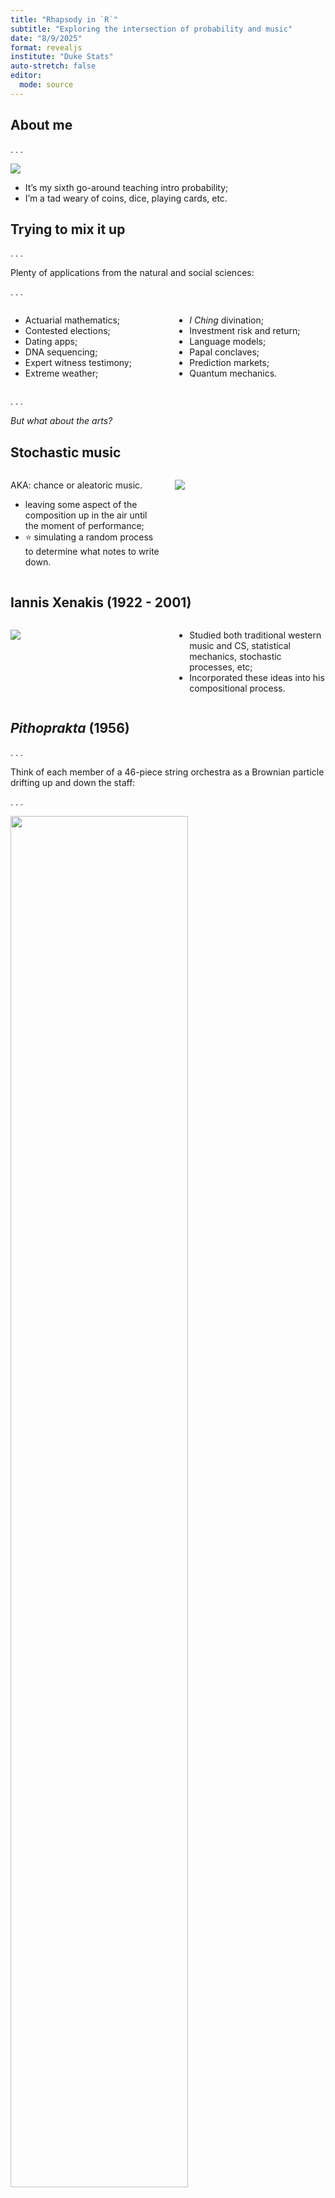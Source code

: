 ```yaml
---
title: "Rhapsody in `R`"
subtitle: "Exploring the intersection of probability and music"
date: "8/9/2025"
format: revealjs
institute: "Duke Stats"
auto-stretch: false
editor: 
  mode: source
---
```


## About me

. . .

![](images/texts.jpeg){fig-align="center"}

::: incremental
- It's my sixth go-around teaching intro probability;
- I'm a tad weary of coins, dice, playing cards, etc.
:::

## Trying to mix it up

. . .

Plenty of applications from the natural and social sciences:

. . .

::::: {.columns}
::: {.column width="50%"}

- Actuarial mathematics;
- Contested elections;
- Dating apps;
- DNA sequencing;
- Expert witness testimony;
- Extreme weather;

:::

::: {.column width="50%"}

- *I Ching* divination;
- Investment risk and return;
- Language models;
- Papal conclaves;
- Prediction markets;
- Quantum mechanics.

:::
:::::

. . .

*But what about the arts?*

## Stochastic music 

::::: {.columns}
::: {.column width="50%"}

AKA: chance or aleatoric music.

- leaving some aspect of the composition up in the air until the moment of performance;
- ⭐ simulating a random process to determine what notes to write down.

:::

::: {.column width="50%"}

![](images/music-dice.png)

:::
:::::


## Iannis Xenakis (1922 - 2001)

::::: {.columns .v-center-container}
::: {.column width="50%"}

![](images/xenakis.png)

:::

::: {.column width="50%"}
- Studied both traditional western music and CS, statistical mechanics, stochastic processes, etc;
- Incorporated these ideas into his compositional process.
:::
:::::



## *Pithoprakta* (1956)

. . .

Think of each member of a 46-piece string orchestra as a Brownian particle drifting up and down the staff:

. . .

![](images/pithoprakta.jpg){width="75%" fig-align="center"}

. . .

"[[E]very member of the orchestra is on the honor system](https://youtu.be/LfH74hlhKp0?feature=shared&t=639).” 
Leonard Bernstein

## *Pithoprakta* (1956)

<iframe width="900" height="500" src="https://www.youtube.com/embed/nvH2KYYJg-o?si=FCG2k2XsaY4MKZi-" title="YouTube video player" frameborder="0" allow="accelerometer; autoplay; clipboard-write; encrypted-media; gyroscope; picture-in-picture; web-share" referrerpolicy="strict-origin-when-cross-origin" allowfullscreen>

</iframe>

. . .

Well ...it's the thought that counts.

## Main idea

::::: {.columns .v-center-container}
::: {.column width="100%"}



**Thought**: Can I prompt students to use what they know about probability distributions and simulation to write their own pieces of stochastic music?

**Worry**: Depends. Can you work with music in `R`?



:::
::::

## Renfei Mao's `gm` package

::::: {.columns .v-center-container}
::: {.column width="50%"}

![](images/gm.png)

:::

::: {.column width="50%"}

"grammar of music"

- Represent music in `R` with a `ggplot2`-style interface;

"generate music"

- integration with `MuseScore` generates sheet music and MIDI playback.
:::
:::::

## Ravel: Prélude in A Minor, M. 65

![](images/prelude/prelude-0-full.png)

. . .

Let's transcribe it!

## The starting point is always the same

We will add layers to this:

```r
library(gm)

prelude <- Music()
```

. . .

Analogous to this:

```r
library(ggplot2)

myplot <- ggplot()
```

## Add meter and tempo

![](images/prelude/prelude-1-meter.png)

## Add meter and tempo

```r
prelude <- Music() + 
  Meter(3, 4) + 
  Tempo(60)
```

## Add the right hand part

![](images/prelude/prelude-2-right-hand.png)

## Brief aside: scientific pitch notation

![](images/piano.webp){fig-align="center"}
`"F#5"` means the F♯ in the fifth octave on the piano, etc.

## Add the right hand part

```r
#| code-line-numbers: "1-7|1,7|2-6|12"
right_hand <- Line(
  pitches = list(NA, "E5", "F#5", "D5", "E5", "F#5",
                 "B5", "G5", "D5", 
                 "E5", "G4",
                 c("D4", "F#4", "B4"), c("C#4", "F4", "C5"),
                 c("G3", "C4", "E4"), c("D#4", "G4"), c("C4", "E4"))
)

prelude <- Music() + 
  Meter(3, 4) + 
  Tempo(60) +
  right_hand
```

## Add the right hand part

```r
#| eval: true
#| cache: false
gm::show(prelude)
```

. . .

(BTW: this plays nice with Quarto off-the-shelf.)

## Adjust the note values {.medium}

```r
#| code-line-numbers: "7-11"
right_hand <- Line(
  pitches = list(NA, "E5", "F#5", "D5", "E5", "F#5",
                 "B5", "G5", "D5", 
                 "E5", "G4",
                 c("D4", "F#4", "B4"), c("C#4", "F4", "C5"),
                 c("G3", "C4", "E4"), c("D#4", "G4"), c("C4", "E4")),
  durations = c(0.5, 0.5, 0.5, 0.5, 0.5, 0.5, 
                1, 1, 2, 
                1, 1, 
                2, 1, 
                1.5, 0.5, 1)
)

prelude <- Music() + 
  Meter(3, 4) + 
  Tempo(60) +
  right_hand
```

## Adjust the note values

```r
#| eval: true
#| cache: false
gm::show(prelude)
```

## Add the left hand part

![](images/prelude/prelude-3-left-hand.png)

## Add the left hand part {.medium}

```r
#| code-line-numbers: "1-10|2-5|6-8|16-17"
left_hand <- Line(
  pitches = c("A2", "E3", "G3", "C4", "E4", 
              "G4", "C5", NA, 
              NA, "E2", "E3", "F#3", "G#3",
              NA, "A2", "E3", "B3", "G3"),
  durations = c(rep(0.5, 7), 2, 
                rep(0.5, 4), 1, 
                rep(0.5, 4), 1),
  bar = 2, offset = 0.5
)

prelude <- Music() + 
  Meter(3, 4) + 
  Tempo(60) +
  right_hand + 
  left_hand + 
  Clef("F")
```

**Note**: rests correspond to missing values (`NA`) in the line.

## Add the left hand part

```r
#| eval: true
#| cache: false
gm::show(prelude)
```

## Add dynamics

![](images/prelude/prelude-4-dynamics.png)

## Add dynamics

```r
#| code-line-numbers: "5,8"
prelude <- Music() + 
  Meter(3, 4) + 
  Tempo(60) +
  right_hand + 
  Dynamic("p", 1) + 
  left_hand + 
  Clef("F") +
  Dynamic("p", 1)
```

## Add expressive indications

![](images/prelude/prelude-5-expression.png)

## Add expressive indications

```r
#| code-line-numbers: "6-7,11-14"
prelude <- Music() + 
  Meter(3, 4) + 
  Tempo(60) +
  right_hand + 
  Dynamic("p", 1) + 
  Slur(2, 11) + 
  Slur(12, 16) + 
  left_hand + 
  Clef("F") +
  Dynamic("p", 1) + 
  Slur(1, 7) + 
  Slur(10, 13) + 
  Slur(15, 18) + 
  Pedal(1, 7)
```

## Pretty close!

```r
#| eval: true
#| cache: false
gm::show(prelude)
```

## Change the instrumentation (optional)

```r
#| code-line-numbers: "8,15"
prelude <- Music() + 
  Meter(3, 4) + 
  Tempo(65) + 
  right_hand + 
  Dynamic("p", 1) + 
  Slur(2, 11) + 
  Slur(12, 16) + 
  Instrument(47) + # Harp!
  left_hand + 
  Clef("F") +
  Dynamic("p", 1) + 
  Slur(1, 7) + 
  Slur(10, 13) + 
  Slur(15, 18) + 
  Instrument(43) # Cello!
```

## Change the instrumentation (optional)

```r
#| eval: false
?Instrument
```

::::: {.columns}
::: {.column width="50%"}

1. Acoustic Grand Piano
1. Bright Acoustic Piano
1. Electric Grand Piano
1. Honky-Tonk Piano
1. Electric Piano 1
1. Electric Piano 2
1. Harpsichord
1. Clavinet

:::

::: {.column width="50%"}

9. Celesta
9. Glockenspiel
9. Music Box
9. Vibraphone
9. Marimba
9. Xylophone
9. Tubular Bells

... and so on

:::
:::::


## Change the instrumentation (optional)

```r
#| eval: true
#| cache: false
gm::show(prelude)
```

## Summary: the `gm` package

A `ggplot2`-style interface for music:

::::: {.columns}
::: {.column width="50%"}

```r
prelude <- Music() + 
  Meter(3, 4) + 
  Tempo(65) + 
  right_hand + 
  Dynamic("p", 1) + 
  Slur(2, 11) + 
  Slur(12, 16) + 
  Instrument(47) +
  left_hand + 
  Clef("F") +
  Dynamic("p", 1) + 
  Slur(1, 7) + 
  Slur(10, 13) + 
  Slur(15, 18) + 
  Instrument(43) 
```

:::

::: {.column width="50%"}

```r
gm::show(prelude)
```


Thanks Renfei!

:::
:::::

. . . 

Now, let's write some crazy music!

## Every pitch on the piano {.medium}

```r
pitches <- c("C", "C#", "D", "D#", "E", "F", "F#", "G", "G#", "A", "A#", "B")
octaves <- 1:7
all_pitches <- c("A0", "A#0", "B0", 
                 paste(rep(pitches, length(octaves)), 
                       sort(rep(octaves, length(pitches))), 
                       sep = ""), 
                 "C8")
all_pitches
```

## The simplest piece of stochastic music

Sample the pitches with replacement:

```r
set.seed(8675309)

line1 <- Line(
  pitches = sample(all_pitches, 64, replace = TRUE),
  durations = .25
)

line2 <- Line(
  pitches = sample(all_pitches, 64, replace = TRUE),
  durations = .25
)

kitten <- Music() + 
  Meter(4, 4) + 
  Tempo(120) + 
  line1 + 
  line2 + 
  Dynamic("p", 1) +
  Dynamic("ffff", 64) +
  Hairpin("<", 2, 63)
```

## (Angry) Kitten on the keys {.scrollable}

```r
#| echo: false
#| cache: false
gm::show(kitten, to = "audio")
gm::show(kitten, to = "score")
```


## What *is* a melody? (wrong answers only)

. . .

It's a time series!

. . .

::::: {.columns}
::: {.column width="48%"}

```r
#| echo: false
#| cache: false
set.seed(12)
notes <- sample(all_pitches, 8, replace = FALSE)

example <- Music() +
  Meter(4, 4) + 
  Line(pitches = notes)
gm::show(example, to = "score")
```

:::

::: {.column width="48%"}

```r
#| echo: false
#| # Convert scientific pitch notation to frequency in Hz
note_to_freq <- function(notes) {
  # Mapping of note names to semitone offsets from C
  semitone_map <- c(
    "C" = 0, "C#" = 1, "Db" = 1, "D" = 2, "D#" = 3, "Eb" = 3,
    "E" = 4, "F" = 5, "F#" = 6, "Gb" = 6, "G" = 7, "G#" = 8,
    "Ab" = 8, "A" = 9, "A#" = 10, "Bb" = 10, "B" = 11
  )
  
  freqs <- numeric(length(notes))
  for (i in seq_along(notes)) {
    # Extract letter+accidental and octave
    m <- regexpr("^[A-Ga-g][#b]?", notes[i], perl = TRUE)
    note_name <- toupper(regmatches(notes[i], m))
    octave <- as.numeric(sub(note_name, "", notes[i], fixed = TRUE))
    
    # Semitones from A4
    semitones_from_A4 <- (octave - 4) * 12 + (semitone_map[note_name] - semitone_map["A"])
    
    # Frequency formula
    freqs[i] <- 440 * 2^(semitones_from_A4 / 12)
  }
  
  freqs
}

freqs <- note_to_freq(notes)

# Create a time vector — each note lasts 1 beat
time_per_note <- 1
time_points <- seq(0, length(notes) * time_per_note, by = time_per_note)
par(mar = c(5, 5, 0.1, 0.1))
# Step plot of the frequencies
plot(1:9, c(freqs, tail(freqs, 1)), type = "s",
     xlab = "Beat", ylab = "Frequency (Hz)", lwd = 2,
     cex.lab = 2)

# Optional: grid for clarity
grid()
```

:::
:::::

. . .

Game:

- Fix a key (C minor) and a stable accompaniment (waltz);
- Simulate a melody from a Markov chain.

## Un(Markov)chained melodies

From Nierhaus' *Algorithmic Composition* (2009 Springer):

![](images/markov-music.png){fig-align="center"}

## Un(Markov)chained melodies

A first-order Markov chain on the C minor scale is described by its transition probabilities: given the note we're on right now, what are the probabilities for the next note to come?

. . .

Loads of options to explore:

. . .

- uniform (sampling with replacement, again);
- upweight leaps into "chord tones;"
- upweight leaps between chord tones (arpeggio-like);
- upweight leaps into the tonic ("resolutions");
- random walk (flip a coin every beat and move $\pm1$).

## IID Melody {.scrollable}

```r
#| echo: false
#| cache: false

# ORIGINAL IID

# ===============================================
# what pitches are fair game?
# ===============================================

pitches <- c("C", "D", "E-", "F", "G", "A-", "B-")
octaves <- 4:5
my_notes <- paste(rep(pitches, length(octaves)), 
                  sort(rep(octaves, length(pitches))), sep = "")

# ===============================================
# fixed accompaniment (stolen from Shostakovich)
# ===============================================

c_octave <- c("C2", "C3")
d_octave <- c("D2", "D3")
g_octave <- c("G1", "G2")
c_minor_triad <- c("C3", "E-3", "G3")

chunk_1 <- list(c_octave, c_minor_triad, c_minor_triad)
chunk_2 <- list(g_octave, c_minor_triad, c_minor_triad)
chunk_3 <- list(d_octave, c("F3", "A-3"), c("F3", "A-3"))
chunk_4 <- list(g_octave, c("F3", "A-3"), c("F3", "A-3"))

accompaniment <- Line(c(chunk_1, chunk_2, chunk_1, chunk_2,
                        chunk_1, chunk_2, chunk_1, chunk_2,
                        chunk_1, chunk_2, chunk_3, chunk_4),
                      name = "Accordion")

bass <- c("C3", NA, NA, "G2", NA, NA, "C3", NA, NA, "G2", NA, NA,
          "C3", NA, NA, "G2", NA, NA, "C3", NA, NA, "G2", NA, NA,
          "C3", NA, NA, "G2", NA, NA, "D3", NA, NA, "G2", NA, NA)

# ===============================================
# simulate tune
# ===============================================

set.seed(1234)

tune_iid <- Line(pitches = sample(my_notes, 48, replace = TRUE),
                 durations = 0.5,
                 bar = 5,
                 name = "Clarinet")

# ===============================================
# compose!
# ===============================================

waltz <- Music() + 
  Meter(3, 4) + 
  Tempo(170) + 
  Key(-3) + 
  
  tune_iid + 
  Instrument(72) + # 72 - clarinet
  Slur(1, 48) +
  
  accompaniment + 
  Clef("F") +
  Instrument(22) + #22 - accordion
  Dynamic("p", 1) +
  Dynamic("pp", 13) +

  Line(bass, name = "Banjo") + 
  Clef("F") + 
  Instrument(106) + # 106 - banjo
  Dynamic("p", 1) +
  Dynamic("pp", 13) +
  Hairpin(">", 7, 12) + 
  
  Line(bass, name = "Bassoon") + 
  Clef("F") + 
  Instrument(71) + # 71 - bassoon
  Dynamic("p", 1) +
  Dynamic("pp", 13) +
  Hairpin(">", 7, 12)

# add staccato mark to second and third beat of each bar of accompaniment

x <- 1:36
off_beats <- x[x %% 3 != 1]

for(i in off_beats){
  waltz <- waltz + Articulation(".", i, to = 2)
}

waltz_iid <- waltz

gm::show(waltz, to = "audio")
gm::show(waltz, to = "score")
```

## Random walk melody {.scrollable}

```r
#| echo: false
#| cache: false

# ORIGINAL RANDOM WALK

# ===============================================
# random walk on the elements of a vector
# ===============================================

random_walk <- function(vec, start_pos, steps) {
  n <- length(vec)

  # Initialize walk
  positions <- numeric(steps + 1)
  positions[1] <- start_pos
  
  for (i in 2:(steps + 1)) {
    current_pos <- positions[i - 1]
    
    # At the left boundary
    if (current_pos == 1) {
      new_pos <- 2
    }
    # At the right boundary
    else if (current_pos == n) {
      new_pos <- n - 1
    }
    # Otherwise move left or right with equal probability
    else {
      direction <- sample(c(-1, 1), size = 1)
      new_pos <- current_pos + direction
    }
    positions[i] <- new_pos
  }
  return(vec[positions])
}

# ===============================================
# simulate tune
# ===============================================

set.seed(8675309)

tune <- Line(pitches = random_walk(my_notes, 1, 47),
             durations = 0.5,
             bar = 5,
             name = "Clarinet")

# ===============================================
# compose!
# ===============================================

waltz <- Music() + 
  Meter(3, 4) + 
  Tempo(170) + 
  Key(-3) + 
  
  tune + 
  Instrument(72) + # 72 - clarinet
  Slur(1, 48) +
  
  accompaniment + 
  Clef("F") +
  Instrument(22) + #22 - accordion
  Dynamic("p", 1) +
  Dynamic("pp", 13) +

  Line(bass, name = "Banjo") + 
  Clef("F") + 
  Instrument(106) + # 106 - banjo
  Dynamic("p", 1) +
  Dynamic("pp", 13) +
  Hairpin(">", 7, 12) + 
  
  Line(bass, name = "Bassoon") + 
  Clef("F") + 
  Instrument(71) + # 71 - bassoon
  Dynamic("p", 1) +
  Dynamic("pp", 13) +
  Hairpin(">", 7, 12)

# add staccato mark to second and third beat of each bar of accompaniment

x <- 1:36
off_beats <- x[x %% 3 != 1]

for(i in off_beats){
  waltz <- waltz + Articulation(".", i, to = 2)
}

waltz_rw <- waltz

gm::show(waltz, to = "audio")
gm::show(waltz, to = "score")
```

## Favors leaps between chord tones {.scrollable}

```r
#| echo: false
#| message: false
#| warning: false
#| cache: false

library(markovchain)
library(LaplacesDemon)

# -------------------------
# setup: notes / helpers
# -------------------------
notes <- my_notes
p <- length(my_notes)  # 14

# helper: normalize rows so each row sums to 1
row_normalize <- function(W){
  W <- pmax(W, 0)              # avoid negative weights
  rs <- rowSums(W)
  rs[rs == 0] <- 1             # prevent div-by-zero (degenerate case)
  W / rs
}

# distance in scale-steps (|i-j|)
dist_mat <- abs(outer(1:p, 1:p, "-"))
# identify chord tones of C minor (C, Eb, G)
chord_tones <- c("C4","E-4","G4","C5","E-5","G5")
is_chord_tone <- notes %in% chord_tones
# indices for tonic Cs (for "resolve to tonic" option)
tonic_idx <- which(notes %in% c("C4","C5"))

# ===============================================
# stepwise
# ===============================================

stepwise_matrix <- function(weight_step = 0.8, weight_stay = 0.15, weight_leap = 0.05){
  W <- matrix(0, p, p)
  for(i in 1:p){
    # neighbor up/down (if available)
    if(i > 1) W[i, i-1] <- weight_step/2
    if(i < p) W[i, i+1] <- weight_step/2
    # chance to hold the same pitch
    W[i, i] <- weight_stay
    # small chance to jump +/-2 (third) or +/-3 (fourth)
    if(i > 2) W[i, i-2] <- weight_leap/2
    if(i < p-1) W[i, i+2] <- weight_leap/2
  }
  row_normalize(W)
}

P_step <- stepwise_matrix()
rownames(P_step) <- colnames(P_step) <- notes

# ===============================================
# chord tone
# ===============================================

chord_bias_matrix <- function(beta = 1.0, chord_boost = 4.0){
  # beta controls how quickly probability decays with |scale-step|
  W <- exp(-beta * dist_mat)   # base distance kernel
  # multiply targets that are chord tones
  W[, is_chord_tone] <- W[, is_chord_tone] * chord_boost
  # small extra boost for staying on same pitch (optional)
  W[cbind(1:p, 1:p)] <- W[cbind(1:p,1:p)] + 0.05
  row_normalize(W)
}

P_chord <- chord_bias_matrix(beta = 0.9, chord_boost = 5)
rownames(P_chord) <- colnames(P_chord) <- notes

# ===============================================
# aprpeggio
# ===============================================

arpeggio_matrix <- function(step_weight = 0.4, triad_weight = 0.55, other_weight = 0.05){
  W <- matrix(other_weight, p, p)  # small baseline everywhere
  # increase weight for step neighbors
  for(i in 1:p){
    if(i > 1) W[i, i-1] <- W[i, i-1] + step_weight/2
    if(i < p) W[i, i+1] <- W[i, i+1] + step_weight/2
  }
  # stronger attraction to chord tones (prefer closest chord tone(s))
  for(i in 1:p){
    # indices of chord tones
    ct_idx <- which(is_chord_tone)
    # find closest chord-tone(s) by distance
    dct <- abs(ct_idx - i)
    closest <- ct_idx[dct == min(dct)]
    W[i, closest] <- W[i, closest] + triad_weight / length(closest)
  }
  row_normalize(W)
}

P_arp <- arpeggio_matrix()
rownames(P_arp) <- colnames(P_arp) <- notes

# ===============================================
# wander 
# ===============================================

resolve_matrix <- function(base_beta = 0.8, resolve_prob = 0.10){
  # base kernel = exp(-beta*distance)
  Wbase <- exp(-base_beta * dist_mat)
  # add explicit small probability mass toward tonic pitches
  W <- (1 - resolve_prob) * Wbase
  W[, tonic_idx] <- W[, tonic_idx] + resolve_prob / length(tonic_idx)
  row_normalize(W)
}

P_resolve <- resolve_matrix(base_beta = 1.0, resolve_prob = 0.12)
rownames(P_resolve) <- colnames(P_resolve) <- notes


# ===============================================
# simulate tune
# ===============================================

set.seed(123)



mcMelody <- new("markovchain", 
                 states = my_notes, 
                 byrow = TRUE,
                 transitionMatrix = P_arp, 
                 name = "Melody")

tune <- Line(pitches = rmarkovchain(n = 48, object = mcMelody, t0 = "C5"),
             durations = 0.5,
             bar = 5,
             name = "Clarinet")

# ===============================================
# compose!
# ===============================================

waltz <- Music() + 
  Meter(3, 4) + 
  Tempo(170) + 
  Key(-3) + 
  
  tune + 
  Instrument(72) + # 72 - clarinet
  Slur(1, 48) +
  
  accompaniment + 
  Clef("F") +
  Instrument(22) + #22 - accordion
  Dynamic("p", 1) +
  Dynamic("pp", 13) +

  Line(bass, name = "Banjo") + 
  Clef("F") + 
  Instrument(106) + # 106 - banjo
  Dynamic("p", 1) +
  Dynamic("pp", 13) +
  Hairpin(">", 7, 12) + 
  
  Line(bass, name = "Bassoon") + 
  Clef("F") + 
  Instrument(71) + # 71 - bassoon
  Dynamic("p", 1) +
  Dynamic("pp", 13) +
  Hairpin(">", 7, 12)

# add staccato mark to second and third beat of each bar of accompaniment

x <- 1:36
off_beats <- x[x %% 3 != 1]

for(i in off_beats){
  waltz <- waltz + Articulation(".", i, to = 2)
}

#gm::show(waltz)
gm::show(waltz, to = "audio")
gm::show(waltz, to = "score")
```



## The Jacobson method

::::: {.columns .v-center-container}
::: {.column width="50%"}

![](images/j.jpg)

:::

::: {.column width="50%"}

Take an existing piece of music and "add noise." 

So this:

$$
\mathbf{y}=f(\mathbf{x})+\boldsymbol{\varepsilon},
$$

only...it's music?
:::
:::::

## Name that tune {.scrollable}

```r
#| echo: false
#| cache: false
pitches_treble <- list(c("F4", "D4", "B3"), c("G4", "E4", "C4"), c("G4", "E4", "C4"), "C4", c("G4", "E4", "C4"), c("A4", "F4", "D4"), c("A4", "F4", "D4"), "C5", "B4", "A4", c("F4", "D4", "B3"), c("G4", "E4", "C4"), c("G4", "E4", "C4"), "C4", "C4", NA, NA, "C4", "C4", "D4", "E4", "F4", c("F4", "D4", "B3"), c("G4", "E4", "C4"), c("G4", "E4", "C4"), "C4", c("G4", "E4", "C4"), c("A4", "F4", "D4"), c("A4", "F4", "D4"), "C5", "B4", "A4", c("F4", "D4", "B3"), c("G4", "E4", "C4"), c("G4", "E4", "C4"), "C4", c("E4", "C4"), "F4", c("F4", "D4", "A3"), NA, "F4", "F4", "F4", NA, c("D4", "B3"), c("E4", "B3"), c("F4", "B3"), c("F4", "B3"), "G4", c("E4", "C4"), c("E4", "C4"), "D4", "C4", "C4", NA, NA, c("D4", "B3"), c("D4", "B3"), c("E4", "B3"), c("F4", "B3"), "E4", "C4", c("C5", "C4"), NA, "C5", "G4", NA, NA, c("D4", "B3"), c("D4", "B3"), c("E4", "B3"), c("F4", "B3"), "D4", c("F4", "B3"), "G4", NA, c("E4", "C4"), "D4", "C4", "C4", NA, NA, c("D4", "B3"), c("D4", "B3"), "F4", c("E4", "B3"), "D4", "C4", c("G4", "E4", "C4"), "G4", "G4", "A4", "G4", NA, c("F4", "D4", "B3"), "F4", "G4", "A4", "F4", c("G4", "E4", "C4"), "G4", "G4", "A4", "G4", "C4", NA, "D4", "E4", "F4", "D4", NA, c("G4", "E4", "C4"), "A4", "G4", "G4", "C4", "D4", "F4", "D4", c("A4", "F4", "D4"), c("A4", "F4", "D4"), c("A4", "F4", "D4"), c("G4", "E4", "C4"), c("G4", "E4", "C4"), "C4", "D4", "F4", "D4", c("G4", "E4", "C4"), c("G4", "E4", "C4"), c("G4", "E4", "C4"), c("F4", "D4", "A3"), c("F4", "D4", "A3"), "E4", "D4", "C4", "D4", "F4", "D4", c("F4", "D4", "B3"), "G4", c("E4", "C4"), c("E4", "C4"), "D4", "C4", "C4", c("G4", "C4", "A3"), c("F4", "D4", "A3"), "C4", "D4", "F4", "D4", c("A4", "F4", "D4"), c("A4", "F4", "D4"), c("A4", "F4", "D4"), c("G4", "E4", "C4"), c("G4", "E4", "C4"), "C4", "D4", "F4", "D4", c("C5", "C4"), "E4", "F4", "F4", "E4", "D4", "C4", "D4", "F4", "D4", c("F4", "D4", "B3"), "G4", c("E4", "C4"), c("E4", "C4"), "D4", "C4", "C4", c("G4", "C4", "A3"), c("F4", "D4", "A3"), NA)

times_treble <- list("quarter.", 0.5, 1, 1, "quarter.", 0.5, 1, 0.25, 0.25, 0.5, "quarter.", 0.5, 1, 1, "quarter.", 0.5, 0.5, 0.25, 0.25, 0.25, 0.5, 0.25, "quarter.", 0.5, 1, 1, "quarter.", 0.5, 1, 0.25, 0.25, 0.5, "quarter.", 0.5, 1, 1, 0.5, 0.5, 1, 1, 0.25, 0.5, 0.25, 1, 0.5, 0.5, 0.5, 0.5, 0.5, 0.5, 0.25, 0.25, 0.5, 2, 1, 0.5, 0.5, 0.5, 0.5, 0.5, 1, 0.5, 0.5, 0.5, 0.5, 2, 0.5, 0.5, 0.5, 0.5, 0.5, 0.5, 0.5, 0.5, 0.5, 0.5, 0.5, 0.5, 0.5, 1, 1, 0.5, 0.5, 0.5, 0.5, 0.5, 0.5, 1, 0.5, 0.5, 0.5, 0.5, 1, 1, 2, 0.5, 0.5, 0.5, 0.5, 0.5, 0.5, 0.5, 0.5, 1, 1, 2, 0.5, 0.5, 0.5, 0.5, 0.5, 0.5, 0.5, 0.5, 1, 0.25, 0.25, 0.25, 0.25, "eighth.", 0.25, 0.5, 0.5, 1, 0.25, 0.25, 0.25, 0.25, "eighth.", 0.25, 0.5, 0.5, 0.25, 0.25, 0.5, 0.25, 0.25, 0.25, 0.25, 1, 0.5, 0.5, 0.25, 0.25, 1, 0.5, 1, 2, 0.25, 0.25, 0.25, 0.25, "eighth.", 0.25, 0.5, 0.5, 1, 0.25, 0.25, 0.25, 0.25, 1, 0.5, 0.5, 0.25, 0.25, 0.5, 0.25, 0.25, 0.25, 0.25, 1, 0.5, 0.5, 0.25, 0.25, 1, 0.5, 1, 2, 1)

pitches_bass <- list("B1", c("B2", "B1"), "C2", "C2", c("C3", "C2"), "C2", c("C3", "C2"), "A1", c("A2", "A1"), "B1", "B1", c("D3", "B1"), "B1", c("D3", "B1"), "B1", c("B2", "B1"), "C2", "C2", c("C3", "C2"), "C2", c("C3", "C2"), "B1", c("B2", "B1"), "C2", "C2", c("C3", "C2"), "C2", c("C3", "C2"), "B1", c("B2", "B1"), "C2", "C2", c("C3", "C2"), "C2", c("C3", "C2"), "A1", c("A2", "A1"), "B1", "B1", c("D3", "B1"), "B1", c("D3", "B1"), "B1", c("B2", "B1"), "C2", "C2", c("C3", "C2"), "C2", c("C3", "C2"), "A1", c("A2", "A1"), "B1", "B1", c("D3", "B1"), "B1", c("D3", "B1"), "B1", c("F2", "B1"), c("B2", "B1"), c("B2", "B1"), c("C3", "C2"), c("C3", "C2"), c("C3", "C2"), c("C3", "C2"), c("B2", "B1"), "B1", c("F2", "B1"), c("B2", "B1"), c("B2", "B1"), c("C3", "C2"), NA, NA, NA, "B1", c("F2", "B1"), c("B2", "B1"), c("B2", "B1"), c("C3", "C2"), c("C3", "C2"), c("C3", "C2"), c("B2", "B1"), "B1", c("F2", "B1"), c("B2", "B1"), c("G2", "G1"), c("C3", "C2"), c("B2", "B1"), "B1", "B2", "B1", "B2", "B1", "B2", "B1", "B2", "B1", "B2", "B1", "B2", "B1", "B2", "B1", "B2", "B1", "B2", "B1", "B2", "B1", "B2", "B1", "B2", c("C3", "C2"), NA, NA, NA, c("B2", "B1"), c("B2", "B1"), c("B2", "B1"), c("C3", "C2"), c("C3", "C2"), NA, c("A2", "A1"), c("A2", "A1"), c("A2", "A1"), c("D3", "D2"), c("D3", "D2"), NA, c("G2", "G1"), c("C3", "C2"), c("C3", "C2"), "C3", c("E3", "A2"), c("D3", "D2"), NA, c("B2", "B1"), c("B2", "B1"), c("B2", "B1"), c("C3", "C2"), c("C3", "C2"), NA, c("A2", "A1"), c("A2", "A1"), c("D3", "D2"), c("D3", "D2"), NA, c("G2", "G1"), c("C3", "C2"), c("C3", "C2"), "C3", c("E3", "A2"), c("D3", "D2"), NA)

times_bass <- list(0.5, 1, 0.5, 0.5, 0.5, 0.5, 0.5, 0.5, 1, 0.5, 0.5, 0.5, 0.5, 0.5, 0.5, 1, 0.5, 0.5, 0.5, 0.5, 0.5, 0.5, 1, 0.5, 0.5, 0.5, 0.5, 0.5, 0.5, 1, 0.5, 0.5, 0.5, 0.5, 0.5, 0.5, 1, 0.5, 0.5, 0.5, 0.5, 0.5, 0.5, 1, 0.5, 0.5, 0.5, 0.5, 0.5, 0.5, 1, 0.5, 0.5, 0.5, 0.5, 0.5, 0.5, 0.5, 1, "quarter.", 0.5, "quarter.", 0.5, 1, 1, 0.5, 0.5, 2, 1, 0.5, 0.5, 1, 2, 0.5, 0.5, 2, 1, "quarter.", 0.5, 1, 1, 0.5, 0.5, 1, 2, "half.", 1, 0.5, 0.5, 0.5, 0.5, 0.5, 0.5, 0.5, 0.5, 0.5, 0.5, 0.5, 0.5, 0.5, 0.5, 0.5, 0.5, 0.5, 0.5, 0.5, 0.5, 0.5, 0.5, 0.5, 0.5, 0.5, 0.5, 1, 2, 0.75, 0.25, 0.5, 0.5, 1, 1, 0.75, 0.25, 0.5, 0.5, 1, 1, "quarter.", 0.5, 1, 1, 1, 2, 1, 0.75, 0.25, 0.5, 0.5, 1, 1, 1, 0.5, 0.5, 1, 1, "quarter.", 0.5, 1, 1, 1, 2, 1)

tie_starts_treble <- c(2, 6, 12, 14, 24, 28, 34, 36, 45, 46, 47, 50, 53, 57, 58, 59, 69, 70, 71, 79, 83, 95, 114)
tie_ends_treble <- tie_starts_treble + 1


random_shift <- function(start_pitch, notes = c("A", "B", "C", "D", "E", "F", "G"), var){
  shift <- round(rnorm(1, mean = 0, sd = sqrt(var)))
  start_note <- substring(start_pitch, 1, 1)
  start_octave <- strtoi(substring(start_pitch, 2, 2))
  n_length <- length(notes)
  
  old_pos <- which(notes == start_note)
  new_pos <- old_pos + shift
  while(new_pos > n_length){
    new_pos <- new_pos - n_length
  }
  while(new_pos < 1){
    new_pos <- new_pos + n_length
  }
  new_note <- notes[new_pos]
  
  new_octave <- start_octave
  if(shift > 0){
    if(new_pos >= 3 || shift >= n_length){
      new_octave <- min(new_octave + (shift %/% n_length), 7)
    }
  } else if(shift < 0){
    if(new_pos < 3 || (abs(shift) >= n_length && (shift %% n_length != 0))){
      new_octave <- max(new_octave - ((abs(shift) %/% n_length) + 1), 1)
    } else if(abs(shift) >= n_length && (shift %% n_length == 0)){
      new_octave <- max(new_octave - (abs(shift) %/% n_length), 1)
    }
  }
  return(paste0(new_note, new_octave))
}

find_lowest <- function(chord, notes = c("C", "D", "E", "F", "G", "A", "B")){
  if(length(chord) == 1){
    return(chord[1])
  }
  notes <- c()
  octaves <- c()
  
  for(pitch in chord){
    notes <- c(notes, substring(pitch, 1, 1))
    octaves <- c(octaves, strtoi(substring(pitch, 2, 2)))
  }
  
  pitch_cand <- notes[which.min(octaves)]
  min_cand <- pitch_cand[1]
  for(cand in pitch_cand){
    cand_ind <- which(cand == notes)
    min_ind <- which(min_cand == notes)
    if(cand_ind[1] < min_ind[1]){
      min_cand <- cand
    }
  }
  return(paste0(min_cand, min(octaves)))
}


#set.seed(12345)
set.seed(8675309)
pitches_treble_rand3 <- pitches_treble

for(note in 1:43){
  # use N(0, 16)
  current_note <- pitches_treble[[note]]
  if(sum(is.na(current_note)) == 0){
    for(n in 1:length(current_note)){
      current_note[n] <- random_shift(start_pitch = current_note[n], var = 16)
    }
    pitches_treble_rand3[[note]] <- current_note
    if(note %in% tie_ends_treble){
      current_chord <- pitches_treble_rand3[[note]]
      current_low_ind <- which(current_chord == find_lowest(current_chord))
      prev_chord <- pitches_treble_rand3[[note - 1]]
      current_chord[current_low_ind] <- find_lowest(prev_chord)
      pitches_treble_rand3[[note]] <- current_chord
    }
  }
}

for(note in 44:115){
  # use N(0, 4)
  current_note <- pitches_treble[[note]]
  if(sum(is.na(current_note)) == 0){
    for(n in 1:length(current_note)){
      current_note[n] <- random_shift(start_pitch = current_note[n], var = 4)
    }
    pitches_treble_rand3[[note]] <- current_note
    if(note %in% tie_ends_treble){
      current_chord <- pitches_treble_rand3[[note]]
      current_low_ind <- which(current_chord == find_lowest(current_chord))
      prev_chord <- pitches_treble_rand3[[note - 1]]
      current_chord[current_low_ind] <- find_lowest(prev_chord)
      pitches_treble_rand3[[note]] <- current_chord
    }
  }
}

treb_sub <- pitches_treble_rand3[c(37:181)]
treb_dur_sub <- times_treble[c(37:181)]
bass_sub <- pitches_bass[c(50:152)]
bass_dur_sub <- times_bass[c(50:152)]

i <- 116 - 36
treb_ties <- c(-2, 5, 7, 14, 16, 26, 38, 40, 48, 58)
treb_dot <- c(63, 120, 121, 129, 130, 153, 154)
bass_ties <- c(50, 52, 53, 54, 55, 57, 58, 59, 61, 66, 67, 74, 75, 79, 82, 83, 117, 119, 123, 125, 129, 136, 138, 143, 147)
bass_dot <- c(70, 112, 116, 117, 122, 123, 132, 135, 136, 150)
shorter_roll <- Music() + 
  Meter(4, 4) + 
  Tempo(114) + 
  Line(treb_sub, treb_dur_sub, name = "treble") + 
  Line(bass_sub, bass_dur_sub, name = "bass") + 
  Clef("F", to = "bass") +
  Dynamic("mf", 1, to = "treble") + 
  Dynamic("f", i, to = "treble") + 
  Articulation(">", 63 - 36, to = "treble") + 
  Articulation(">", 70 - 49, to = "bass") + 
  Articulation(">", 112 - 49, to = "bass") + 
  Accidental("sharp", 65 - 49, to = "bass") + 
  Accidental("sharp", 81 - 49, to = "bass") + 
  Accidental("sharp", 87 - 49, to = "bass")

for(j in treb_ties){
  shorter_roll <- shorter_roll + Tie(i + j, to = "treble")
}

for(j in bass_ties){
  shorter_roll <- shorter_roll + Tie(j - 49, to = "bass")
}

for(j in treb_dot){
  shorter_roll <- shorter_roll + Articulation(".", j - 36, to = "treble")
}

for(j in bass_dot){
  shorter_roll <- shorter_roll + Articulation(".", j - 49, to = "bass")
}
```

```r
#| echo: false
gm::show(shorter_roll, to = "audio")
gm::show(shorter_roll, to = "score")
```

![](images/rick.gif){fig-align="center"}

## The students' mission {.large}

::: incremental
- Write your own piece of stochastic music;
- Explore the relationship between the probability rules governing the system and the sound of the resulting music;
- Key words:
    - Play;
    - Surprise yourself.
:::


## Randomizing the rhythm {.scrollable}

```r
#| echo: false
#| cache: false

set.seed(101)

# SCALE
scale <- c("E", "F", "G#", "A", "B", "C", "D#", "E")
octaves_high <- 4:4
octaves_low <- 2:3

# PITCHES
sample_pitches <- function(scale, octaves, n) {
  pool <- paste0(
    rep(scale, length(octaves)),
    sort(rep(octaves, length(scale)))
  )
  sample(pool, n, replace = TRUE)
}

# DURATIONS
sample_durations <- function(n) {
  sample(c(0.25, 0.5, 0.75, 1, 1.5), n, replace = TRUE,
         prob = c(0.2, 0.4, 0.15, 0.2, 0.05))
}

# RIGHT HAND
n_right <- 30
right_pitches <- lapply(1:n_right, function(i) {
  if (runif(1) < 0.5) {
    sample_pitches(scale, octaves_high, sample(2:3, 1))
  } else {
    sample_pitches(scale, octaves_high, 1)
  }
})

right_hand <- Line(
  pitches = right_pitches,
  durations = sample_durations(n_right)
)

# LEFT HAND
n_left <- 26
left_pitches <- sample_pitches(scale, octaves_low, n_left)

left_hand <- Line(
  pitches = left_pitches,
  durations = sample_durations(n_left),
  bar = 2,
  offset = 0.5
)

# MUSIC
char <- Music() +
  Meter(3, 4) +
  Tempo(100) +
  right_hand +
  Dynamic("f", 1) +
  Hairpin("<", 5, 10) +
  Hairpin(">", 11, 15) +
  Slur(3, 7) +
  Slur(9, 13) +
  left_hand +
  Clef("F") +
  Dynamic("ff", 2) +
  Pedal(1, 8) +
  Slur(2, 6) +
  Slur(10, 14) +
  Hairpin(">", 23, 26) + 
  Dynamic("f", 18)

# RUN
gm::show(char, to = "audio")
gm::show(char, to = "score")
```

## I just like how this looks {.scrollable}

```r
#| echo: false
#| cache: false
pitches <- c("C", "C#", "D", "D#", "E", "F", "F#", "G", "G#", "A", "A#", "B")
octaves <- 1:7
all_pitches <- c("A0", "A#0", "B0",
                 paste(rep(pitches, length(octaves)),
                       sort(rep(octaves, length(pitches))),
                       sep = ""),
                 "C8")
set.seed(314159265)

notes1 <- 50
center_index <- which(all_pitches == "C3")
indices1 <- round(rnorm(notes1, mean = center_index, sd = 20))
indices1 <- pmin(pmax(indices1, 1), length(all_pitches))
line1 <- Line(
  pitches = all_pitches[indices1],
  durations = pmax(round(rexp(notes1) * 256) / 256, 1 / 256)
)

notes2 <- 25
center_index <- which(all_pitches == "C5")
indices2 <- round(rnorm(notes2, mean = center_index, sd = 20))
indices2 <- pmin(pmax(indices2, 1), length(all_pitches))
line2 <- Line(
  pitches = all_pitches[indices2],
  durations = pmax(round(rnorm(notes2, 1.5, 2) * 256) / 256, 1 / 256)
)

music <- Music() +
  Meter(4, 4) +
  line1 +
  line2

gm::show(music)
```

## Playing with texture 

(John, please don't forget to lower the volume on this.)

```r
#| echo: false
#| cache: false

set.seed(123)

pitches = c("C", "D", "E", "F", "G", "A", "B")
octaves = 4:5
my_notes = paste(rep(pitches, length(octaves)), 
                  sort(rep(octaves, length(pitches))), sep = "")

song = Music() + 
  Meter(4, 4) + 
  Tempo(160)

# add random instruments
instrument_ids = sample(1:128, 50, replace = TRUE)

for (i in 1:50) {
  line_length = sample(c(4, 8, 16), 1)
  durations = sample(c(2, 1, 0.5, 0.25), line_length, replace = TRUE)
  
  #add in some random rests
  pitches_and_rests = ifelse(runif(line_length) < 0.1, NA, sample(my_notes, line_length, replace = TRUE))
  
  song = song +
        Line(pitches = pitches_and_rests,
        durations = durations) + Instrument(instrument_ids[i])}

gm::show(song, to = "audio")
#export(song, "my_song.mid")


```

## They called it "Nightmare Ballet" {.scrollable}

```r
#| echo: false
#| cache: false


library(gm)
set.seed(12345)

# Set up pitch list
pitches <- c("C", "C#", "D", "D#", "E", "F", "F#", "G", "G#", "A", "A#", "B")
octaves <- 0:8
all_pitches <- paste0(rep(pitches, times=length(octaves)),
                      rep(octaves, each=length(pitches)))
valid_pitches <- all_pitches[which(all_pitches == "A0"):which(all_pitches == "C8")]
num_pitches <- length(valid_pitches)

# ---- Rhythm: Poisson ----
dur_counts <- rpois(64, lambda = 1)
dur_counts[dur_counts < 1] <- 1
durations <- dur_counts * 0.25

# ---- Melody: Gamma ----
gamma_vals <- rgamma(64, shape = 5, scale = 5)
gamma_scaled <- round(scales::rescale(gamma_vals, to = c(1, num_pitches)))
sampled_pitches <- valid_pitches[gamma_scaled]

# ---- Create Line ----
line <- Line(
  pitches = sampled_pitches,
  durations = durations
)

# ---- Build Music ----
nightmare_ballet <- Music() + 
  Meter(4, 4) + 
  Tempo(50) + 
  line + 
  Instrument(1) + 
  Dynamic("p", 1) +
  Dynamic("ffff", 64) +
  Pedal(1, 64) +
  Hairpin("<", 2, 63)

gm::show(nightmare_ballet, to = "audio")
gm::show(nightmare_ballet, to = "score")
```

## Just trolling me {.scrollable}

```r
#| echo: false
#| cache: false
# ===============================================
# random walk on the elements of a vector
# ===============================================

random_walk <- function(vec, start_pos, steps) {
  n <- length(vec)
  
  # Initialize walk
  positions <- numeric(steps + 2)
  positions[1] <- start_pos
  
  for (i in 2:(steps + 2)) {
    current_pos <- positions[i - 1]
    
    # At the left boundary
    if (current_pos == 2) {
      new_pos <- 4
    }
    # At the right boundary
    else if (current_pos == n) {
      new_pos <- n - 2
    }
    # Otherwise move left or right with equal probability
    else {
      direction <- sample(c(-1, 1), size = 2)
      new_pos <- current_pos + direction
    }
    positions[i] <- new_pos
  }
  return(vec[positions])
}

# ===============================================
# what pitches are fair game?
# ===============================================

pitches <- c("G", "D", "G", "C", "F", "A", "D")
octaves <- 2:4
my_notes <- paste(rep(pitches, length(octaves)), 
                  sort(rep(octaves, length(pitches))), sep = "")

# ===============================================
# fixed accompaniment (stolen from Shostakovich)
# ===============================================

c_octave <- c("C2", "C3")
d_octave <- c("D2", "D3")
g_octave <- c("G1", "G2")
c_minor_triad <- c("C3", "E-3", "G3")

chunk_1 <- list(c_octave, c_minor_triad, c_minor_triad)
chunk_2 <- list(g_octave, c_minor_triad, c_minor_triad)
chunk_3 <- list(d_octave, c("F3", "A-3"), c("F3", "A-3"))
chunk_4 <- list(g_octave, c("F3", "A-3"), c("F3", "A-3"))

accompaniment <- Line(c(chunk_1, chunk_2, chunk_1, chunk_2,
                        chunk_1, chunk_2, chunk_1, chunk_2,
                        chunk_1, chunk_2, chunk_3, chunk_4),
                      name = "Accordion")

bass <- c("C3", NA, NA, "G2", NA, NA, "C3", NA, NA, "G2", NA, NA,
          "C3", NA, NA, "G2", NA, NA, "C3", NA, NA, "G2", NA, NA,
          "C3", NA, NA, "G2", NA, NA, "D3", NA, NA, "G2", NA, NA)

# ===============================================
# simulate tune
# ===============================================

set.seed(8675309)

tune <- Line(pitches = random_walk(my_notes, 1, 47),
             durations = 0.5,
             bar = 5,
             name = "dj0nt")

# ===============================================
# compose!
# ===============================================

waltz <- Music() + 
  Meter(3, 4) + 
  Tempo(170) + 
  Key(-3) + 
  
  tune + 
  Instrument(31) + # 31 - distorted guitar
  Slur(1, 48) +
  
  accompaniment + 
  Clef("F") +
  Instrument(22) + #22 - accordion
  Dynamic("p", 1) +
  Dynamic("pp", 13) +
  
  Line(bass, name = "Banjo") + 
  Clef("F") + 
  Instrument(106) + # 106 - banjo
  Dynamic("p", 1) +
  Dynamic("pp", 13) +
  Hairpin(">", 7, 12) + 
  
  Line(bass, name = "Bassoon") + 
  Clef("F") + 
  Instrument(71) + # 71 - bassoon
  Dynamic("p", 1) +
  Dynamic("pp", 13) +
  Hairpin(">", 7, 12)

# add staccato mark to second and third beat of each bar of accompaniment

x <- 1:36
off_beats <- x[x %% 3 != 1]

for(i in off_beats){
  waltz <- waltz + Articulation(".", i, to = 2)
}

gm::show(waltz, to = "audio")
gm::show(waltz, to = "score")


```

## Not quite random, and yet... {.scrollable}

```r
#| echo: false
#| cache: false
set.seed(2025)
n_measures <- 32 # Number of Chords
mu_base    <- 60 # Centered at Middle C
amp        <- 8         
sigma      <- 5         
n_min      <- 10 # Min sample size
n_max      <- 100 # Max sample size

# My mean drifts up and down linearly twice
lower        <- mu_base - amp
upper        <- mu_base + amp
half_cycle   <- n_measures / 4
up           <- seq(lower, upper, length.out = half_cycle)
down         <- seq(upper, lower, length.out = half_cycle)
means        <- round(rep(c(up, down), 2))

# Randomize sample sizes for CI widths to vary 
sample_sizes <- sample(n_min:n_max, n_measures, replace = TRUE)
ci_halfwidth <- 1.96 * sigma / sqrt(sample_sizes)

# Melody: Means
melody <- Line(
  pitches   = means,
  durations = rep(1, n_measures),
)

# Upper harmony: mean + CI
high <- Line(
  pitches   = round(means + ci_halfwidth),
  durations = rep(1, n_measures),
)

# Lower harmony: mean – CI
low <- Line(
  pitches   = round(means - ci_halfwidth),
  durations = rep(1, n_measures),
)

# Put it together
song <- Music() +
  Meter(4, 4) +
  Tempo(120) +
  melody + Instrument(1) + Dynamic("mf", 1) +
  high + Instrument(2) + Dynamic("p", 2)  +
  low + Instrument(3) + Dynamic("p", 3)

gm::show(song, to = "audio")
gm::show(song, to = "score")
```

## Future improvements

- Can `gm` handle any Hz, and not just the discrete pitches of the Western system?
- How closely can I replicate Xenakis' methods?
- Play with Markov melodies based on estimated transition probabilities from famous composers;
- Randomize other features: harmony, rhythm, articulation, orchestration, dynamics, etc;
- Students need more time and better coaching/inspiration;
- How can I make it sillier?

## Quick takeaways

- Intro probability is a mixed audience. I aim for maximum variety in the examples and applications;
- If you as an instructor have any creative or artistic interests, mix them in. You will have a tremendous amount of fun;
- Activities like this totally tilt the material on its ear;
- The `gm` package is so much fun to play with!

# Thank you!




